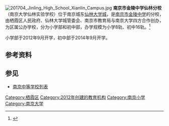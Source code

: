 {{expand|time=2015-03-29T15:44:13+00:00}}
{{refimprove|time=2015-03-29T15:44:13+00:00}}
{{Infobox Highschool
|校徽=
|中学名称 = 南京市金陵中学仙林分校
|EnglishName = 
|所在地 = {{CHN}}[[江苏省|江苏省]][[南京市|南京市]]
|现任校长=
|建立时间=2012年
|校训=
|校风=
|教风=
|学风=
|紀念日 =
|校园=[[南京市|南京市]][[栖霞区|栖霞区]]仙林大道188号
|学校类型=公办小学、公办初中
|学生数量=
|教员数量=
|校园面积=
|网站=http://www.njjzxx.com/{{dead link|date=2017年11月 |bot=InternetArchiveBot |fix-attempted=yes }}
}}
[[File:201704_Jinling_High_School_Xianlin_Campus.jpg|thumb]]
'''南京市金陵中学仙林分校'''（南京大学仙林实验学校）位于南京城东[[仙林大学城|仙林大学城]]，是[[南京市金陵中学|南京市金陵中学]]的分校，由栖霞区人民政府、仙林大学城管委会、南京市教育局与南京大学四方合作创办，为区属公办学校，分为小学部和初中部，办学规模为小学8轨、初中16轨。<ref>{{cite news|author=刘有仪|title=仙林3所学校迎来首个开学季|url=http://njrb.njdaily.cn/njrb/html/2012-08/31/content_28625.htm|newspaper=现南京日报|date=2014-08-31|deadurl=yes|archiveurl=https://web.archive.org/web/20150402185956/http://njrb.njdaily.cn/njrb/html/2012-08/31/content_28625.htm|archivedate=2015-04-02|accessdate=2015-03-29}}</ref>

小学部于2012年9月开学，初中部于2014年9月开学。

==参考资料==
<references />

==参见==
*[[南京中等学校列表|南京中等学校列表]]
{{school-stub}}
{{金陵中学|分校}}
{{南京大学}}
{{南京中等教育}}

[[Category:栖霞区|Category:栖霞区]]
[[Category:2012年创建的教育机构|Category:2012年创建的教育机构]]
[[Category:南京小学|Category:南京小学]]
[[Category:南京大学|Category:南京大学]]